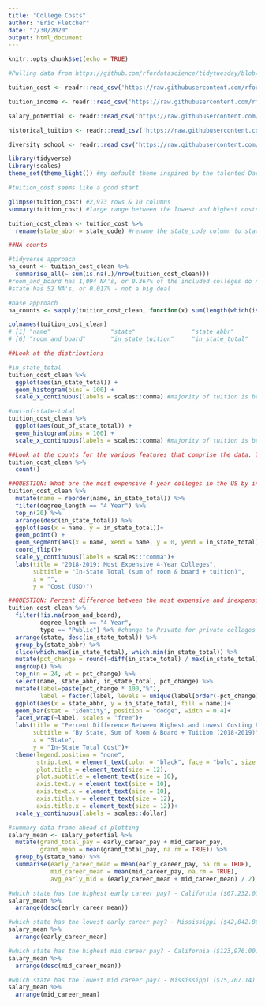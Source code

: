 ```yaml
---
title: "College Costs"
author: "Eric Fletcher"
date: "7/30/2020"
output: html_document
---
```


```r
knitr::opts_chunk$set(echo = TRUE)
```

```r
#Pulling data from https://github.com/rfordatascience/tidytuesday/blob/master/data/2020/2020-03-10/readme.md

tuition_cost <- readr::read_csv('https://raw.githubusercontent.com/rfordatascience/tidytuesday/master/data/2020/2020-03-10/tuition_cost.csv')

tuition_income <- readr::read_csv('https://raw.githubusercontent.com/rfordatascience/tidytuesday/master/data/2020/2020-03-10/tuition_income.csv') 

salary_potential <- readr::read_csv('https://raw.githubusercontent.com/rfordatascience/tidytuesday/master/data/2020/2020-03-10/salary_potential.csv')

historical_tuition <- readr::read_csv('https://raw.githubusercontent.com/rfordatascience/tidytuesday/master/data/2020/2020-03-10/historical_tuition.csv')

diversity_school <- readr::read_csv('https://raw.githubusercontent.com/rfordatascience/tidytuesday/master/data/2020/2020-03-10/diversity_school.csv')
```
```r
library(tidyverse)
library(scales)
theme_set(theme_light()) #my default theme inspired by the talented David Robinson (https://www.youtube.com/channel/UCeiiqmVK07qhY-wvg3IZiZQ)
```

```r
#tuition_cost seems like a good start.

glimpse(tuition_cost) #2,973 rows & 10 columns
summary(tuition_cost) #large range between the lowest and highest costs

tuition_cost_clean <- tuition_cost %>% 
  rename(state_abbr = state_code) #rename the state_code column to state_abbr
```

```r
##NA counts

#tidyverse approach
na_count <- tuition_cost_clean %>% 
  summarise_all(~ sum(is.na(.)/nrow(tuition_cost_clean))) 
#room_and_board has 1,094 NA's, or 0.367% of the included colleges do not have room and board available
#state has 52 NA's, or 0.017% - not a big deal

#base approach 
na_counts <- sapply(tuition_cost_clean, function(x) sum(length(which(is.na(x))))/nrow(tuition_cost_clean))
```

```r
colnames(tuition_cost_clean)
# [1] "name"                 "state"                "state_abbr"           "type"                 "degree_length"       
# [6] "room_and_board"       "in_state_tuition"     "in_state_total"       "out_of_state_tuition" "out_of_state_total" 

##Look at the distributions

#in_state_total
tuition_cost_clean %>% 
  ggplot(aes(in_state_total)) +
  geom_histogram(bins = 100) +
  scale_x_continuous(labels = scales::comma) #majority of tuition is between $0 and $20,000

#out-of-state-total
tuition_cost_clean %>% 
  ggplot(aes(out_of_state_total)) +
  geom_histogram(bins = 100) +
  scale_x_continuous(labels = scales::comma) #majority of tuition is between $0 and $20,000

##Look at the counts for the various features that comprise the data. Try and use it to inform your questions.
tuition_cost_clean %>% 
  count()

##QUESTION: What are the most expensive 4-year colleges in the US by in-state total?
tuition_cost_clean %>% 
  mutate(name = reorder(name, in_state_total)) %>% 
  filter(degree_length == "4 Year") %>% 
  top_n(20) %>% 
  arrange(desc(in_state_total)) %>% 
  ggplot(aes(x = name, y = in_state_total))+
  geom_point() + 
  geom_segment(aes(x = name, xend = name, y = 0, yend = in_state_total))+
  coord_flip()+
  scale_y_continuous(labels = scales::"comma")+
  labs(title = "2018-2019: Most Expensive 4-Year Colleges",
       subtitle = "In-State Total (sum of room & board + tuition)",
       x = "",
       y = "Cost (USD)")

##QUESTION: Percent difference between the most expensive and inexpensive colleges per state with costs that include both tuition AND room and board?
tuition_cost_clean %>% 
  filter(!is.na(room_and_board),
         degree_length == "4 Year",
         type == "Public") %>% #change to Private for private colleges 
  arrange(state, desc(in_state_total)) %>%
  group_by(state_abbr) %>% 
  slice(which.max(in_state_total), which.min(in_state_total)) %>% 
  mutate(pct_change = round(-diff(in_state_total) / max(in_state_total),4)) %>% #percent change to create a ranking for plot
  ungroup() %>% 
  top_n(n = 24, wt = pct_change) %>% 
  select(name, state_abbr, in_state_total, pct_change) %>% 
  mutate(label=paste(pct_change * 100,"%"),
         label = factor(label, levels = unique(label[order(-pct_change)]))) %>% 
  ggplot(aes(x = state_abbr, y = in_state_total, fill = name))+
  geom_bar(stat = "identity", position = "dodge", width = 0.4)+
  facet_wrap(~label, scales = "free")+
  labs(title = "Percent Difference Between Highest and Lowest Costing Public 4-Year Colleges",
       subtitle = "By State, Sum of Room & Board + Tuition (2018-2019)",
       x = "State",
       y = "In-State Total Cost")+
  theme(legend.position = "none",
        strip.text = element_text(color = "black", face = "bold", size = 10),
        plot.title = element_text(size = 12),
        plot.subtitle = element_text(size = 10),
        axis.text.y = element_text(size = 10),
        axis.text.x = element_text(size = 10),
        axis.title.y = element_text(size = 12),
        axis.title.x = element_text(size = 12))+
  scale_y_continuous(labels = scales::dollar)

```
```r
#summary data frame ahead of plotting
salary_mean <- salary_potential %>%
  mutate(grand_total_pay = early_career_pay + mid_career_pay,
         grand_mean = mean(grand_total_pay, na.rm = TRUE)) %>% 
  group_by(state_name) %>% 
  summarise(early_career_mean = mean(early_career_pay, na.rm = TRUE),
            mid_career_mean = mean(mid_career_pay, na.rm = TRUE),
            avg_early_mid = (early_career_mean + mid_career_mean) / 2)

#which state has the highest early career pay? - California ($67,232.00)
salary_mean %>% 
  arrange(desc(early_career_mean))

#which state has the lowest early career pay? - Mississippi ($42,042.86)
salary_mean %>% 
  arrange(early_career_mean)

#which state has the highest mid career pay? - California ($123,976.00)
salary_mean %>% 
  arrange(desc(mid_career_mean))

#which state has the lowest mid career pay? - Mississippi ($75,707.14)
salary_mean %>% 
  arrange(mid_career_mean)



```